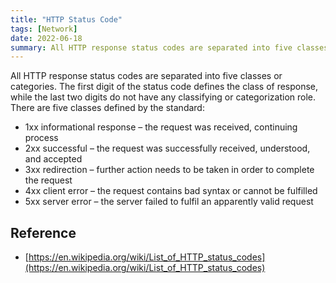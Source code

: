 ```yaml
---
title: "HTTP Status Code"
tags: [Network]
date: 2022-06-18
summary: All HTTP response status codes are separated into five classes or categories.
---
```


All HTTP response status codes are separated into five classes or categories. The first digit of the status code defines the class of response, while the last two digits do not have any classifying or categorization role. There are five classes defined by the standard:

- 1xx informational response – the request was received, continuing process
- 2xx successful – the request was successfully received, understood, and accepted
- 3xx redirection – further action needs to be taken in order to complete the request
- 4xx client error – the request contains bad syntax or cannot be fulfilled
- 5xx server error – the server failed to fulfil an apparently valid request

## Reference

- [https://en.wikipedia.org/wiki/List_of_HTTP_status_codes](https://en.wikipedia.org/wiki/List_of_HTTP_status_codes)